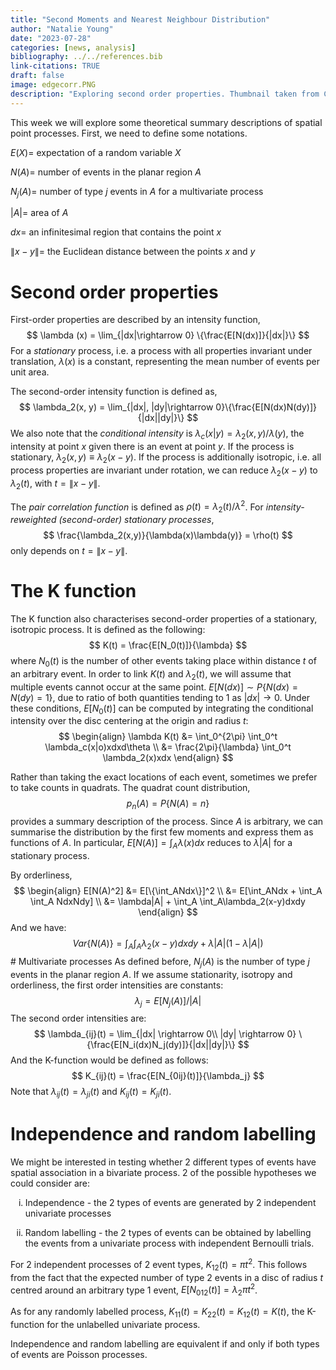 ```yaml
---
title: "Second Moments and Nearest Neighbour Distribution"
author: "Natalie Young"
date: "2023-07-28"
categories: [news, analysis]
bibliography: ../../references.bib
link-citations: TRUE
draft: false
image: edgecorr.PNG
description: "Exploring second order properties. Thumbnail taken from Chapter 4 of the Diggle book: [@DiggleBook]"
---
```


This week we will explore some theoretical summary descriptions of
spatial point processes. First, we need to define some notations.

$E(X) =$ expectation of a random variable $X$

$N(A) =$ number of events in the planar region $A$

$N_j(A) =$ number of type $j$ events in $A$ for a multivariate process

$|A| =$ area of $A$

$dx =$ an infinitesimal region that contains the point $x$

$\|x-y\| =$ the Euclidean distance between the points $x$ and $y$

# Second order properties
First-order properties are described by an intensity function,
$$
\lambda (x) = \lim_{|dx|\rightarrow 0} \{\frac{E[N(dx)]}{|dx|}\}
$$
For a *stationary* process, i.e. a process with all properties invariant under translation,
$\lambda(x)$ is a constant, representing the mean number of events per unit area.

The second-order intensity function is defined as,
$$
\lambda_2(x, y) = \lim_{|dx|, |dy|\rightarrow 0}\{\frac{E[N(dx)N(dy)]}{|dx||dy|}\}
$$
We also note that the *conditional intensity* is $\lambda_c(x|y)=\lambda_2(x, y)/\lambda(y)$,
the intensity at point $x$ given there is an event at point $y$. If the process is stationary,
$\lambda_2(x, y) \equiv \lambda_2(x-y)$. If the process is additionally isotropic, i.e.
all process properties are invariant under rotation, we can reduce $\lambda_2(x-y)$ to
$\lambda_2(t)$, with $t=\|x-y\|$.

The *pair correlation function* is defined as $\rho(t)=\lambda_2(t)/\lambda^2$. For
*intensity-reweighted (second-order) stationary processes*,
$$
\frac{\lambda_2(x,y)}{\lambda(x)\lambda(y)} = \rho(t)
$$
only depends on $t=\|x-y\|$.

# The K function
The K function also characterises second-order properties of a stationary, isotropic process.
It is defined as the following:
$$
K(t) = \frac{E[N_0(t)]}{\lambda}
$$
where $N_0(t)$ is the number of other events taking place within distance $t$ of
an arbitrary event. In order to link $K(t)$ and $\lambda_2(t)$, we will assume that
multiple events cannot occur at the same point. $E[N(dx)] \sim P\{N(dx) = N(dy)=1\}$,
due to ratio of both quantities tending to 1 as $|dx| \rightarrow 0$. Under these
conditions, $E[N_0(t)]$ can be computed by integrating the conditional intensity
over the disc centering at the origin and radius $t$:
$$
\begin{align}
  \lambda K(t) &= \int_0^{2\pi} \int_0^t \lambda_c(x|o)xdxd\theta \\
  &= \frac{2\pi}{\lambda} \int_0^t \lambda_2(x)xdx
\end{align}
$$

Rather than taking the exact locations of each event, sometimes we prefer to take
counts in quadrats. The quadrat count distribution,
$$
p_n(A) = P\{N(A)=n\}
$$
provides a summary description of the process. Since $A$ is arbitrary, we can summarise
the distribution by the first few moments and express them as functions of $A$.
In particular, $E[N(A)]=\int_A \lambda(x)dx$ reduces to $\lambda |A|$ for a stationary
process.

By orderliness,
$$
\begin{align}
E[N(A)^2] &= E[\{\int_ANdx\}]^2 \\
&= E[\int_ANdx + \int_A \int_A NdxNdy] \\
&= \lambda|A| + \int_A \int_A\lambda_2(x-y)dxdy
\end{align}
$$
And we have:
$$
Var\{N(A)\} = \int_A \int_A \lambda_2(x-y)dxdy + \lambda|A|(1-\lambda|A|)
$$
# Multivariate processes
As defined before, $N_j(A)$ is the number of type $j$ events in the planar region $A$.
If we assume  stationarity, isotropy and orderliness, the first order intensities are constants:
$$
\lambda_j = E[N_j(A)]/|A|
$$
The second order intensities are:
$$
\lambda_{ij}(t) = \lim_{|dx| \rightarrow 0\\ |dy| \rightarrow 0}
\{\frac{E[N_i(dx)N_j(dy)]}{|dx||dy|}\}
$$
And the K-function would be defined as follows:
$$
K_{ij}(t) = \frac{E[N_{0ij}(t)]}{\lambda_j}
$$
Note that $\lambda_{ij}(t) = \lambda_{ji}(t)$ and $K_{ij}(t) = K_{ji}(t)$.

# Independence and random labelling
We might be interested in testing whether 2 different types of events have spatial
association in a bivariate process. 2 of the possible hypotheses we could consider are:

(i) Independence - the 2 types of events are generated by 2 independent univariate processes

(ii) Random labelling - the 2 types of events can be obtained by labelling the events
from a univariate process with independent Bernoulli trials.

For 2 independent processes of 2 event types, $K_{12}(t)=\pi t^2$. This follows from
the fact that the expected number of type 2 events in a disc of radius $t$
centred around an arbitrary type 1 event, $E[N_{012}(t)]=\lambda_2 \pi t^2$.

As for any randomly labelled process, $K_{11}(t)=K_{22}(t)=K_{12}(t)=K(t)$, the
K-function for the unlabelled univariate process.

Independence and random labelling are equivalent if and only if both types of events
are Poisson processes.